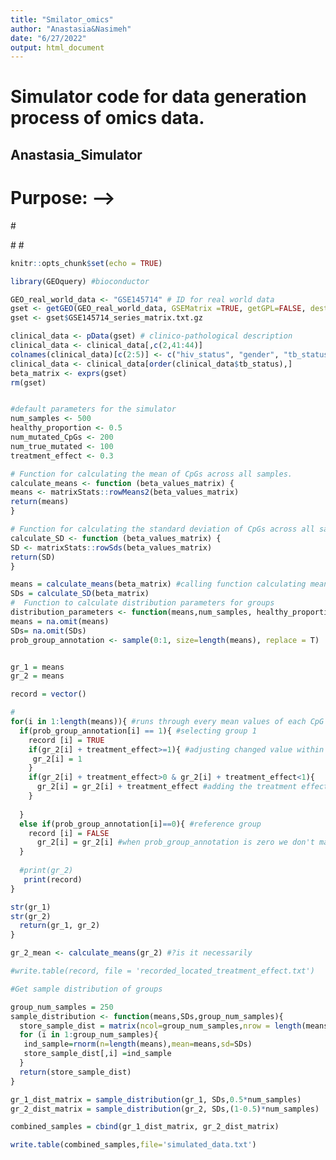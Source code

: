 ```yaml
---
title: "Smilator_omics"
author: "Anastasia&Nasimeh"
date: "6/27/2022"
output: html_document
---
```

# Simulator code for data generation process of omics data. 


## Anastasia_Simulator

# Purpose: -->
#<!-- Simulating methylation data based on real-world data. Replicates the data generating process of real-world data using simulation parameters #(e.g. number of samples) and generates a synthetic dataset with induced treatment effects.  -->

#<!-- Result: -->
#<!-- A beta matrix is equivalent to a real-world matrix with adjusted values.  -->


```r
knitr::opts_chunk$set(echo = TRUE)

library(GEOquery) #bioconductor
```


```r
GEO_real_world_data <- "GSE145714" # ID for real world data 
gset <- getGEO(GEO_real_world_data, GSEMatrix =TRUE, getGPL=FALSE, destdir="example_dataset/")
gset <- gset$GSE145714_series_matrix.txt.gz

clinical_data <- pData(gset) # clinico-pathological description
clinical_data <- clinical_data[,c(2,41:44)]
colnames(clinical_data)[c(2:5)] <- c("hiv_status", "gender", "tb_status", "timepoint")
clinical_data <- clinical_data[order(clinical_data$tb_status),]
beta_matrix <- exprs(gset)
rm(gset)



```

```r
#default parameters for the simulator
num_samples <- 500
healthy_proportion <- 0.5
num_mutated_CpGs <- 200
num_true_mutated <- 100
treatment_effect <- 0.3

```

```r
# Function for calculating the mean of CpGs across all samples.
calculate_means <- function (beta_values_matrix) {
means <- matrixStats::rowMeans2(beta_values_matrix)
return(means)
}
```

```r
# Function for calculating the standard deviation of CpGs across all samples.
calculate_SD <- function (beta_values_matrix) {
SD <- matrixStats::rowSds(beta_values_matrix)
return(SD)
}
```

```r
means = calculate_means(beta_matrix) #calling function calculating means 
SDs = calculate_SD(beta_matrix) 
#  Function to calculate distribution parameters for groups
distribution_parameters <- function(means,num_samples, healthy_proportion, treatment_effect, num_true_mutated){
means = na.omit(means) 
SDs= na.omit(SDs)
prob_group_annotation <- sample(0:1, size=length(means), replace = T)  # creating vector of zero and 1 which represents assign groups


gr_1 = means
gr_2 = means

record = vector()

#
for(i in 1:length(means)){ #runs through every mean values of each CpG site
  if(prob_group_annotation[i] == 1){ #selecting group 1 
    record [i] = TRUE
    if(gr_2[i] + treatment_effect>=1){ #adjusting changed value within its boundaries
     gr_2[i] = 1 
    }
    if(gr_2[i] + treatment_effect>0 & gr_2[i] + treatment_effect<1){ 
      gr_2[i] = gr_2[i] + treatment_effect #adding the treatment effect to clinical population
    }
 
  }
  else if(prob_group_annotation[i]==0){ #reference group
    record [i] = FALSE
      gr_2[i] = gr_2[i] #when prob_group_annotation is zero we don't make any change - equal to itself 
  }
    
  #print(gr_2)
   print(record)
}

str(gr_1)
str(gr_2)
  return(gr_1, gr_2)
}

gr_2_mean <- calculate_means(gr_2) #?is it necessarily 

#write.table(record, file = 'recorded_located_treatment_effect.txt')


```

```r
#Get sample distribution of groups 

group_num_samples = 250
sample_distribution <- function(means,SDs,group_num_samples){
  store_sample_dist = matrix(ncol=group_num_samples,nrow = length(means))
  for (i in 1:group_num_samples){
   ind_sample=rnorm(n=length(means),mean=means,sd=SDs) 
   store_sample_dist[,i] =ind_sample
  }
  return(store_sample_dist)
}

gr_1_dist_matrix = sample_distribution(gr_1, SDs,0.5*num_samples)
gr_2_dist_matrix = sample_distribution(gr_2, SDs,(1-0.5)*num_samples)

combined_samples = cbind(gr_1_dist_matrix, gr_2_dist_matrix)

write.table(combined_samples,file='simulated_data.txt')

```

